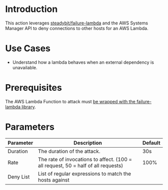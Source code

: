 # Introduction

This action leverages [steadybit/failure-lambda](https://github.com/steadybit/failure-lambda) and the AWS Systems Manager API to deny connections to other hosts for an AWS Lambda.

# Use Cases

- Understand how a lambda behaves when an external dependency is unavailable.

# Prerequisites

The AWS Lambda Function to attack must [be wrapped with the failure-lambda library](https://github.com/steadybit/failure-lambda#how-to-install-with-parameter-in-ssm-parameter-store).

# Parameters

| Parameter | Description                                                                       | Default |
| --------- | --------------------------------------------------------------------------------- | ------- |
| Duration  | The duration of the attack.                                                       | 30s     |
| Rate      | The rate of invocations to affect. (100 = all request, 50 = half of all requests) | 100%    |
| Deny List | List of regular expressions to match the hosts against                            |         |
